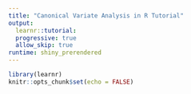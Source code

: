 ```yaml
---
title: "Canonical Variate Analysis in R Tutorial"
output: 
  learnr::tutorial:
  progressive: true
  allow_skip: true
runtime: shiny_prerendered
---
```


```r
library(learnr)
knitr::opts_chunk$set(echo = FALSE)
```

## 

```r

```



